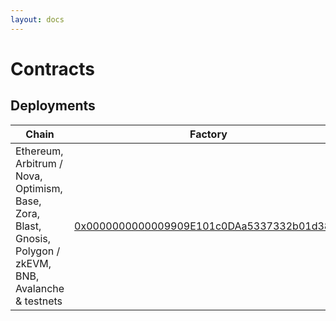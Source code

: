 ```yaml
---
layout: docs
---
```

# Contracts

## Deployments

Chain           | Factory                                 | Implementation                          | Commit
----------------|-----------------------------------------|-----------------------------------------|------------------------------------------
Ethereum, Arbitrum / Nova, Optimism, Base, Zora, Blast, Gnosis, Polygon / zkEVM, BNB, Avalanche & testnets | [0x0000000000009909E101c0DAa5337332b01d38c6](https://etherscan.io/address/0x0000000000009909E101c0DAa5337332b01d38c6#code) | [0x000000000000120234A3A6926bCF3173E007876e](https://etherscan.io/address/0x000000000000120234A3A6926bCF3173E007876e#code) | [62e6273586d89aaf1fbab7524d5d1d692b2b6b69](https://github.com/NaniDAO/Account/commit/02ab93bee68a899f7f84b457acff5201adfd6806)
